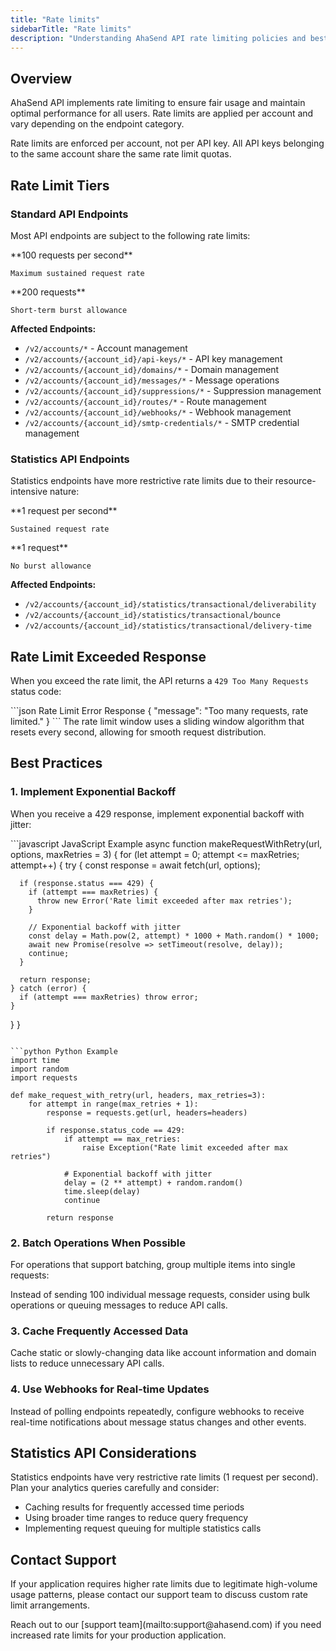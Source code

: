 ```yaml
---
title: "Rate limits"
sidebarTitle: "Rate limits"
description: "Understanding AhaSend API rate limiting policies and best practices"
---
```


## Overview

AhaSend API implements rate limiting to ensure fair usage and maintain optimal performance for all users. Rate limits are applied per account and vary depending on the endpoint category.

<Warning>
Rate limits are enforced per account, not per API key. All API keys belonging to the same account share the same rate limit quotas.
</Warning>

## Rate Limit Tiers

### Standard API Endpoints

Most API endpoints are subject to the following rate limits:

<CardGroup cols={2}>
  <Card title="Request Rate" icon="gauge-high">
    **100 requests per second**

    Maximum sustained request rate
  </Card>
  <Card title="Burst Capacity" icon="bolt">
    **200 requests**

    Short-term burst allowance
  </Card>
</CardGroup>

**Affected Endpoints:**
- `/v2/accounts/*` - Account management
- `/v2/accounts/{account_id}/api-keys/*` - API key management
- `/v2/accounts/{account_id}/domains/*` - Domain management
- `/v2/accounts/{account_id}/messages/*` - Message operations
- `/v2/accounts/{account_id}/suppressions/*` - Suppression management
- `/v2/accounts/{account_id}/routes/*` - Route management
- `/v2/accounts/{account_id}/webhooks/*` - Webhook management
- `/v2/accounts/{account_id}/smtp-credentials/*` - SMTP credential management

### Statistics API Endpoints

Statistics endpoints have more restrictive rate limits due to their resource-intensive nature:

<CardGroup cols={2}>
  <Card title="Request Rate" icon="chart-line">
    **1 request per second**

    Sustained request rate
  </Card>
  <Card title="Burst Capacity" icon="hourglass">
    **1 request**

    No burst allowance
  </Card>
</CardGroup>

**Affected Endpoints:**
- `/v2/accounts/{account_id}/statistics/transactional/deliverability`
- `/v2/accounts/{account_id}/statistics/transactional/bounce`
- `/v2/accounts/{account_id}/statistics/transactional/delivery-time`

## Rate Limit Exceeded Response

When you exceed the rate limit, the API returns a `429 Too Many Requests` status code:

<CodeGroup>
```json Rate Limit Error Response
{
  "message": "Too many requests, rate limited."
}
```
</CodeGroup>

<Info>
The rate limit window uses a sliding window algorithm that resets every second, allowing for smooth request distribution.
</Info>

## Best Practices

### 1. Implement Exponential Backoff

When you receive a 429 response, implement exponential backoff with jitter:

<CodeGroup>
```javascript JavaScript Example
async function makeRequestWithRetry(url, options, maxRetries = 3) {
  for (let attempt = 0; attempt <= maxRetries; attempt++) {
    try {
      const response = await fetch(url, options);

      if (response.status === 429) {
        if (attempt === maxRetries) {
          throw new Error('Rate limit exceeded after max retries');
        }

        // Exponential backoff with jitter
        const delay = Math.pow(2, attempt) * 1000 + Math.random() * 1000;
        await new Promise(resolve => setTimeout(resolve, delay));
        continue;
      }

      return response;
    } catch (error) {
      if (attempt === maxRetries) throw error;
    }
  }
}
```

```python Python Example
import time
import random
import requests

def make_request_with_retry(url, headers, max_retries=3):
    for attempt in range(max_retries + 1):
        response = requests.get(url, headers=headers)

        if response.status_code == 429:
            if attempt == max_retries:
                raise Exception("Rate limit exceeded after max retries")

            # Exponential backoff with jitter
            delay = (2 ** attempt) + random.random()
            time.sleep(delay)
            continue

        return response
```
</CodeGroup>

### 2. Batch Operations When Possible

For operations that support batching, group multiple items into single requests:

<Tip>
Instead of sending 100 individual message requests, consider using bulk operations or queuing messages to reduce API calls.
</Tip>

### 3. Cache Frequently Accessed Data

Cache static or slowly-changing data like account information and domain lists to reduce unnecessary API calls.

### 4. Use Webhooks for Real-time Updates

Instead of polling endpoints repeatedly, configure webhooks to receive real-time notifications about message status changes and other events.

## Statistics API Considerations

<Warning>
Statistics endpoints have very restrictive rate limits (1 request per second). Plan your analytics queries carefully and consider:

- Caching results for frequently accessed time periods
- Using broader time ranges to reduce query frequency
- Implementing request queuing for multiple statistics calls
</Warning>

## Contact Support

If your application requires higher rate limits due to legitimate high-volume usage patterns, please contact our support team to discuss custom rate limit arrangements.

<Card title="Need Higher Limits?" icon="envelope">
Reach out to our [support team](mailto:support@ahasend.com) if you need increased rate limits for your production application.
</Card>
